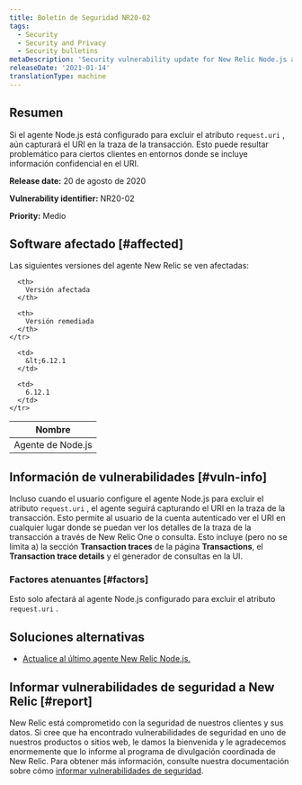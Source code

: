 ```yaml
---
title: Boletín de Seguridad NR20-02
tags:
  - Security
  - Security and Privacy
  - Security bulletins
metaDescription: 'Security vulnerability update for New Relic Node.js agent, August 20, 2020'
releaseDate: '2021-01-14'
translationType: machine
---
```


## Resumen

Si el agente Node.js está configurado para excluir el atributo `request.uri` , aún capturará el URI en la traza de la transacción. Esto puede resultar problemático para ciertos clientes en entornos donde se incluye información confidencial en el URI.

<DNT>**Release date:**</DNT> 20 de agosto de 2020

<DNT>**Vulnerability identifier:**</DNT> NR20-02

<DNT>**Priority:**</DNT> Medio

## Software afectado [#affected]

Las siguientes versiones del agente New Relic se ven afectadas:

<table>
  <thead>
    <tr>
      <th>
        Nombre
      </th>

      <th>
        Versión afectada
      </th>

      <th>
        Versión remediada
      </th>
    </tr>
  </thead>

  <tbody>
    <tr>
      <td>
        Agente de Node.js
      </td>

      <td>
        &lt;6.12.1
      </td>

      <td>
        6.12.1
      </td>
    </tr>
  </tbody>
</table>

## Información de vulnerabilidades [#vuln-info]

Incluso cuando el usuario configure el agente Node.js para excluir el atributo `request.uri` , el agente seguirá capturando el URI en la traza de la transacción. Esto permite al usuario de la cuenta autenticado ver el URI en cualquier lugar donde se puedan ver los detalles de la traza de la transacción a través de New Relic One o consulta. Esto incluye (pero no se limita a) la sección <DNT>**Transaction traces**</DNT> de la página <DNT>**Transactions**</DNT>, el <DNT>**Transaction trace details**</DNT> y el generador de consultas en la UI.

### Factores atenuantes [#factors]

Esto solo afectará al agente Node.js configurado para excluir el atributo `request.uri` .

## Soluciones alternativas

* [Actualice al último agente New Relic Node.js.](/docs/agents/nodejs-agent/installation-configuration/update-nodejs-agent)

## Informar vulnerabilidades de seguridad a New Relic [#report]

New Relic está comprometido con la seguridad de nuestros clientes y sus datos. Si cree que ha encontrado vulnerabilidades de seguridad en uno de nuestros productos o sitios web, le damos la bienvenida y le agradecemos enormemente que lo informe al programa de divulgación coordinada de New Relic. Para obtener más información, consulte nuestra documentación sobre cómo [informar vulnerabilidades de seguridad](/docs/security/new-relic-security/data-privacy/reporting-security-vulnerabilities).